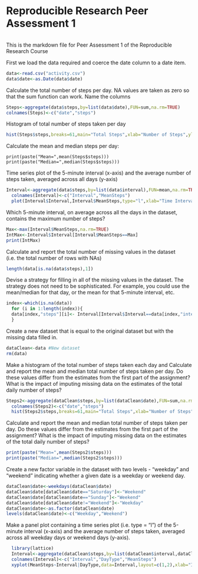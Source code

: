 Reproducible Research Peer Assessment 1
========================

```r
```

This is the markdown file for Peer Assessment 1 of the Reproducible Research Course

First we load the data required and coerce the date column to a date item.

```r
data<-read.csv("activity.csv")
data$date<-as.Date(data$date)
```

Calculate the total number of steps per day. NA values are taken as zero so that
the sum function can work. Name the columns

```r
Steps<-aggregate(data$steps,by=list(data$date),FUN=sum,na.rm=TRUE)
colnames(Steps)<-c("date","steps")
```

Histogram of total number of steps taken per day

```r
hist(Steps$steps,breaks=61,main="Total Steps",xlab="Number of Steps",ylab="Frequency",col="Red",xlim=range(0,22000),ylim=range(0,11))
```

Calculate the mean and median steps per day:

```rMean
print(paste("Mean=",mean(Steps$steps)))
print(paste("Median=",median(Steps$steps)))
```

Time series plot of the 5-minute interval (x-axis) and the average number of steps taken, averaged across all days (y-axis)

```r
Interval<-aggregate(data$steps,by=list(data$interval),FUN=mean,na.rm=TRUE)
  colnames(Interval)<-c("Interval","MeanSteps")
  plot(Interval$Interval,Interval$MeanSteps,type="l",xlab="Time Interval",ylab="Mean Steps Per Interval")
```

Which 5-minute interval, on average across all the days in the dataset, contains the maximum number of steps?

```r
Max<-max(Interval$MeanSteps,na.rm=TRUE)
IntMax<-Interval$Interval[Interval$MeanSteps==Max]
print(IntMax)
```

Calculate and report the total number of missing values in the dataset (i.e. the total number of rows with NAs)

```r
length(data[is.na(data$steps),1])
```

Devise a strategy for filling in all of the missing values in the dataset. The strategy does not need to be sophisticated. For example, you could use the mean/median for that day, or the mean for that 5-minute interval, etc.

```r
index<-which(is.na(data))
  for (i in 1:length(index)){
  data[index,"steps"][i]<- Interval[Interval$Interval==data[index,"interval"][i],"MeanSteps"]
  }
```

Create a new dataset that is equal to the original dataset but with the missing data filled in.

```r
dataClean<-data #New dataset
rm(data)
```

Make a histogram of the total number of steps taken each day and Calculate and report the mean and median total number of steps taken per day. Do these values differ from the estimates from the first part of the assignment? What is the impact of imputing missing data on the estimates of the total daily number of steps?

```r
Steps2<-aggregate(dataClean$steps,by=list(dataClean$date),FUN=sum,na.rm=TRUE)
  colnames(Steps2)<-c("date","steps")
  hist(Steps2$steps,breaks=61,main="Total Steps",xlab="Number of Steps",ylab="Frequency",col="Red",xlim=range(0,22000),ylim=range(0,11))
```

Calculate and report the mean and median total number of steps taken per day. Do these values differ from the estimates from the first part of the assignment? What is the impact of imputing missing data on the estimates of the total daily number of steps?

```r
print(paste("Mean=",mean(Steps2$steps)))
print(paste("Median=",median(Steps2$steps)))
```
Create a new factor variable in the dataset with two levels - "weekday" and "weekend" indicating whether a given date is a weekday or weekend day.

```r
dataClean$date<-weekdays(dataClean$date)
dataClean$date[dataClean$date=="Saturday"]<-"Weekend"
dataClean$date[dataClean$date=="Sunday"]<-"Weekend"
dataClean$date[dataClean$date!="Weekend"]<-"Weekday"
dataClean$date<-as.factor(dataClean$date)
levels(dataClean$date)<-c("Weekday","Weekend")
```

Make a panel plot containing a time series plot (i.e. type = "l") of the 5-minute interval (x-axis) and the average number of steps taken, averaged across all weekday days or weekend days (y-axis).

```r
  library(lattice)
  Interval<-aggregate(dataClean$steps,by=list(dataClean$interval,dataClean$date),FUN=mean,na.rm=TRUE)
  colnames(Interval)<-c("Interval","DayType","MeanSteps")  
  xyplot(MeanSteps~Interval|DayType,data=Interval,layout=c(1,2),xlab="Interval",ylab="Number of Steps",type="l")
```

